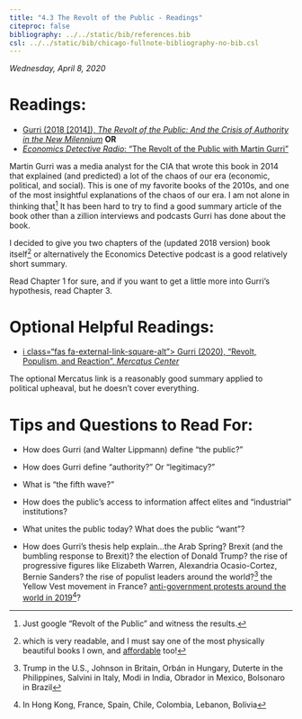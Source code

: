 ```yaml
---
title: "4.3 The Revolt of the Public - Readings"
citeproc: false
bibliography: ../../static/bib/references.bib
csl: ../../static/bib/chicago-fullnote-bibliography-no-bib.csl
---
```


*Wednesday, April 8, 2020*

# Readings:

- [<i class="fas fas fa-book"></i> Gurri (2018 [2014]), *The Revolt of the Public: And the Crisis of Authority in the New Milennium* ](/readings/Gurri-2018-Chs1,3.pdf) **OR**
- [<i class="fas fa-podcast"></i> *Economics Detective Radio*: "The Revolt of the Public with Martin Gurri"](https://economicsdetective.com/2019/01/the-revolt-of-the-public-with-martin-gurri/)

Martin Gurri was a media analyst for the CIA that wrote this book in 2014 that explained (and predicted) a lot of the chaos of our era (economic, political, and social). This is one of my favorite books of the 2010s, and one of the most insightful explanations of the chaos of our era. I am not alone in thinking that^[Just google "Revolt of the Public" and witness the results.] It has been hard to try to find a good summary article of the book other than a zillion interviews and podcasts Gurri has done about the book.

I decided to give you two chapters of the (updated 2018 version) book itself^[which is very readable, and I must say one of the most physically beautiful books I own, and [affordable](https://www.amazon.com/Revolt-Public-Crisis-Authority-Millennium/dp/1732265143) too!] or alternatively the Economics Detective podcast is a good relatively short summary.

Read Chapter 1 for sure, and if you want to get a little more into Gurri's hypothesis, read Chapter 3.

# Optional Helpful Readings:

- [i class="fas fa-external-link-square-alt"></i> Gurri (2020), "Revolt, Populism, and Reaction", *Mercatus Center*](https://www.mercatus.org/bridge/commentary/revolt-populism-and-reaction)

The optional Mercatus link is a reasonably good summary applied to political upheaval, but he doesn't cover everything.

# Tips and Questions to Read For:

- How does Gurri (and Walter Lippmann) define "the public?"

- How does Gurri define "authority?" Or "legitimacy?"

- What is "the fifth wave?"

- How does the public's access to information affect elites and "industrial" institutions?

- What unites the public today? What does the public "want"?

- How does Gurri's thesis help explain...the Arab Spring? Brexit (and the bumbling response to Brexit)? the election of Donald Trump? the rise of progressive figures like Elizabeth Warren, Alexandria Ocasio-Cortez, Bernie Sanders? the rise of populist leaders around the world?^[Trump in the U.S., Johnson in Britain, Orbán in Hungary, Duterte in the Philippines, Salvini in Italy, Modi in India, Obrador in Mexico, Bolsonaro in Brazil] the Yellow Vest movement in France? [anti-government protests around the world in 2019](https://www.wsj.com/articles/global-wave-of-protests-rattles-governments-11574438994?mod=hp_lead_pos5)^[In Hong Kong, France, Spain, Chile, Colombia, Lebanon, Bolivia]?